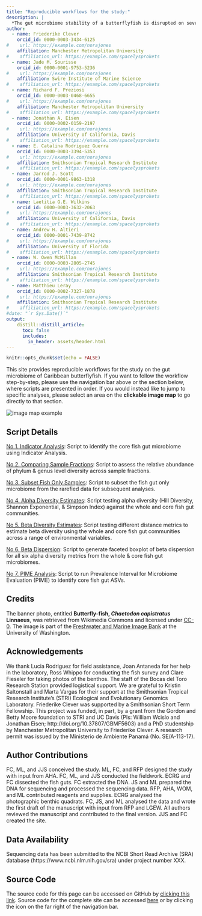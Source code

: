 ```yaml
---
title: "Reproducible workflows for the study:"
description: |
  *The gut microbiome stability of a butterflyfish is disrupted on severely degraded Caribbean reef habitats*.
author:
  - name: Friederike Clever
    orcid_id: 0000-0003-3434-6125
#    url: https://example.com/norajones
    affiliation: Manchester Metropolitan University
#    affiliation_url: https://example.com/spacelysprokets
  - name: Jade M. Sourisse
    orcid_id: 0000-0001-9753-5236
#    url: https://example.com/norajones
    affiliation: Swire Institute of Marine Science
#    affiliation_url: https://example.com/spacelysprokets
  - name: Richard F. Preziosi
    orcid_id: 0000-0003-0468-6655
#    url: https://example.com/norajones
    affiliation: Manchester Metropolitan University
#    affiliation_url: https://example.com/spacelysprokets
  - name: Jonathan A. Eisen
    orcid_id: 0000-0002-0159-2197
#    url: https://example.com/norajones
    affiliation: University of California, Davis
#    affiliation_url: https://example.com/spacelysprokets
  - name: E. Catalina Rodriguez Guerra
    orcid_id: 0000-0003-3394-5353
#    url: https://example.com/norajones
    affiliation: Smithsonian Tropical Research Institute
#    affiliation_url: https://example.com/spacelysprokets
  - name: Jarrod J. Scott
    orcid_id: 0000-0001-9863-1318
#    url: https://example.com/norajones
    affiliation: Smithsonian Tropical Research Institute
#    affiliation_url: https://example.com/spacelysprokets
  - name: Laetitia G.E. Wilkins
    orcid_id: 0000-0003-3632-2063
#    url: https://example.com/norajones
    affiliation: University of California, Davis
#    affiliation_url: https://example.com/spacelysprokets
  - name: Andrew H. Altieri
    orcid_id: 0000-0001-7439-8742
#    url: https://example.com/norajones
    affiliation: University of Florida
#    affiliation_url: https://example.com/spacelysprokets
  - name: W. Owen McMillan
    orcid_id: 0000-0003-2805-2745
#    url: https://example.com/norajones
    affiliation: Smithsonian Tropical Research Institute
#    affiliation_url: https://example.com/spacelysprokets
  - name: Matthieu Leray
    orcid_id: 0000-0002-7327-1878
#    url: https://example.com/norajones
    affiliation: Smithsonian Tropical Research Institute
#    affiliation_url: https://example.com/spacelysprokets
#date: "`r Sys.Date()`"
output:
    distill::distill_article:
      toc: false
      includes:
        in_header: assets/header.html
---
```


```r
knitr::opts_chunk$set(echo = FALSE)
```


This site provides reproducible workflows for the study on the gut microbiome of Caribbean butterflyfish. If you want to follow the workflow step-by-step, please use the navigation bar above or the section below, where scripts are presented in order. If you would instead like to jump to specific analyses, please select an area on the **clickable image map** to go directly to that section.

<div id="image_map">
<map name="workflow">
    <area target="_blank" alt="" title="all fish ASVs" href="wf3.html" coords="82,65,208,168" shape="rect">
    <area target="_blank" alt="" title="all ASVs" href="wf1.html#data-preparation" coords="23,12,261,65" shape="rect">
    <area target="_blank" alt="" title="all ASVs" href="wf1.html#data-preparation" coords="20,168,263,219" shape="rect">
    <area target="_blank" alt="" title="all ASVs" href="wf1.html#data-preparation" coords="23,67,80,167" shape="rect">
    <area target="_blank" alt="" title="all ASVs" href="wf1.html#data-preparation" coords="208,66,264,168" shape="rect">
    <area target="_blank" alt="" title="fish-core" href="wf1.html#run-indicator-analysis-to-identify-core-taxa" coords="94,284,197,363" shape="rect">
    <area target="_blank" alt="" title="alpha diversity all" href="wf4.html#whole-community" coords="300,76,419,105" shape="rect">
    <area target="_blank" alt="" title="beta dispersion all" href="wf6.html#beta-dispersion-plots-whole-v-core" coords="300,106,419,128" shape="rect">
    <area target="_blank" alt="" title="beta diversity all" href="wf5.html#whole-community" coords="300,131,419,156" shape="rect">
    <area target="_blank" alt="" title="alpha diversity core" href="wf4.html#core-community" coords="302,287,421,312" shape="rect">
    <area target="_blank" alt="" title="beta dispersion core" href="wf6.html#beta-dispersion-plots-whole-v-core" coords="301,314,419,337" shape="rect">
    <area target="_blank" alt="" title="beta diversity core" href="wf5.html#core-community" coords="303,339,420,365" shape="rect">
    <area target="_blank" alt="" title="PIME" href="wf7.html" coords="596,53,748,85" shape="rect">
    <area target="_blank" alt="" title="PIME" href="wf7.html" coords="596,99,748,132" shape="rect">
    <area target="_blank" alt="" title="PIME" href="wf7.html" coords="597,147,749,179" shape="rect">
    <area target="_blank" alt="" title="PIME" href="wf7.html" coords="583,11,766,51" shape="rect">
    <area target="_blank" alt="" title="PIME" href="wf7.html" coords="581,177,763,208" shape="rect">
</map>
<img src="assets/wf_map.png" alt="image map example" usemap="#workflow">
</div>


## Script Details

[No 1. Indicator Analysis](wf1.html): Script to identify the core fish gut microbiome using Indicator Analysis.

[No 2. Comparing Sample Fractions](wf2.html): Script to assess the relative abundance of phylum & genus level diversity across sample fractions.

[No 3. Subset Fish Only Samples](wf3.html): Script to subset the fish gut only microbiome from the rarefied data for subsequent analyses.

[No 4. Alpha Diversity Estimates](wf4.html): Script testing alpha diversity (Hill Diversity, Shannon Exponential, & Simpson Index) against the whole and core fish gut communities.

[No 5. Beta Diversity Estimates](wf5.html): Script testing different distance metrics to estimate beta diversity using the whole and core fish gut communities across a range of environmental variables.

[No 6. Beta Dispersion](wf6.html): Script to generate faceted boxplot of beta dispersion for all six alpha diversity metrics from the whole & core fish gut microbiomes.

[No 7. PIME Analysis](wf7.html): Script to run Prevalence Interval for Microbiome Evaluation (PIME) to identify core fish gut ASVs.



## Credits {.appendix}

The banner photo, entitled **Butterfly-fish, *Chaetodon capistratus* Linnaeus**,  was retrieved from Wikimedia Commons and licensed under [CC-0](https://creativecommons.org/share-your-work/public-domain/cc0). The image is part of the [Freshwater and Marine Image Bank](https://content.lib.washington.edu/fishweb/index.html) at the University of Washington. 

## Acknowledgements {.appendix}

We thank Lucia Rodriguez for field assistance, Joan Antaneda for her help in the laboratory, Ross Whippo for conducting the fish survey and Clare Fieseler for taking photos of the benthos. The staff of the Bocas del Toro Research Station provided logistical support. We are grateful to Kristin Saltonstall and Marta Vargas for their support at the Smithsonian Tropical Research Institute’s (STRI) Ecological and Evolutionary Genomics Laboratory. Friederike Clever was supported by a Smithsonian Short Term Fellowship. This project was funded, in part, by a grant from the Gordon and Betty Moore foundation to STRI and UC Davis (PIs: William Wcislo and Jonathan Eisen; http://doi.org/10.37807/GBMF5603) and a PhD studentship by Manchester Metropolitan University to Friederike Clever. A research permit was issued by the Ministerio de Ambiente Panamá (No. SE/A-113-17).

## Author Contributions {.appendix}

FC, ML, and JJS conceived the study. ML, FC, and RFP designed the study with input from AHA. FC, ML, and JJS conducted the fieldwork. ECRG and FC dissected the fish guts. FC extracted the DNA. JS and ML prepared the DNA for sequencing and processed the sequencing data. RFP, AHA, WOM, and ML contributed reagents and supplies. ECRG analysed the photographic benthic quadrats. FC, JS, and ML analysed the data and wrote the first draft of the manuscript with input from RFP and LGEW. All authors reviewed the manuscript and contributed to the final version. JJS and FC created the site.

## Data Availability {.appendix}

Sequencing data has been submitted to the NCBI Short Read Archive (SRA) database (https://www.ncbi.nlm.nih.gov/sra) under project number XXX. 

## Source Code {.appendix}

The source code for this page can be accessed on GitHub by [clicking this link](https://github.com/bocasbiome/web/blob/master/index.Rmd). Source code for the complete site can be accessed [here](https://github.com/bocasbiome/web/) or by clicking  the icon on the far right of the navigation bar.
